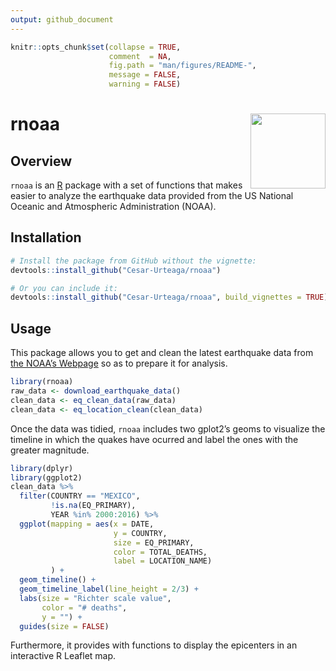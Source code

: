 ```yaml
---
output: github_document
---
```


<!-- 
  README.md is generated from README.Rmd, so you should edit that file.
-->

```r
knitr::opts_chunk$set(collapse = TRUE,
                      comment  = NA,
                      fig.path = "man/figures/README-", 
                      message = FALSE, 
                      warning = FALSE)
```

# rnoaa <img src="man/figures/logo.png" align="right" width="120"/>

## Overview

`rnoaa` is an [R](https://www.r-project.org/) package with a set of functions that makes easier to analyze the earthquake data provided from the US National Oceanic and Atmospheric Administration (NOAA).

## Installation

```r
# Install the package from GitHub without the vignette:
devtools::install_github("Cesar-Urteaga/rnoaa")

# Or you can include it:
devtools::install_github("Cesar-Urteaga/rnoaa", build_vignettes = TRUE)
```

## Usage

This package allows you to get and clean the latest earthquake data from [the NOAA's Webpage](https://www.ngdc.noaa.gov/nndc/struts/form?t=101650&s=1&d=1) so as to prepare it for analysis.

```r
library(rnoaa)
raw_data <- download_earthquake_data()
clean_data <- eq_clean_data(raw_data)
clean_data <- eq_location_clean(clean_data)
```


Once the data was tidied, `rnoaa` includes two gplot2's geoms to visualize the timeline in which the quakes have ocurred and label the ones with the greater magnitude.

```r
library(dplyr)
library(ggplot2)
clean_data %>%
  filter(COUNTRY == "MEXICO", 
         !is.na(EQ_PRIMARY),
         YEAR %in% 2000:2016) %>% 
  ggplot(mapping = aes(x = DATE,
                       y = COUNTRY,
                       size = EQ_PRIMARY,
                       color = TOTAL_DEATHS,
                       label = LOCATION_NAME)
         ) +
  geom_timeline() +
  geom_timeline_label(line_height = 2/3) +
  labs(size = "Richter scale value",
       color = "# deaths", 
       y = "") +
  guides(size = FALSE)
```


Furthermore, it provides with functions to display the epicenters in an interactive R Leaflet map.

